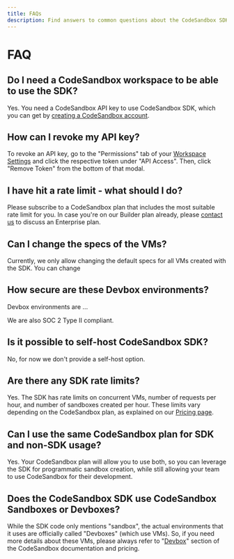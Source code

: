```yaml
---
title: FAQs
description: Find answers to common questions about the CodeSandbox SDK.
---
```



# FAQ

## Do I need a CodeSandbox workspace to be able to use the SDK?

Yes. You need a CodeSandbox API key to use CodeSandbox SDK, which you can get by [creating a CodeSandbox account](https://codesandbox.io/signin).

## How can I revoke my API key?

To revoke an API key, go to the "Permissions" tab of your [Workspace Settings](https://codesandbox.io/t/permissions) and click the respective token under "API Access". Then, click "Remove Token" from the bottom of that modal.

## I have hit a rate limit - what should I do?

Please subscribe to a CodeSandbox plan that includes the most suitable rate limit for you. In case you're on our Builder plan already, please [contact us](https://webforms.pipedrive.com/f/72gS7iXoP8qjL8Ku9HZQcN5UKpUpZkgKRCjhbqREjCOYyBgzrCKCr7Mys5AyczOHBN) to discuss an Enterprise plan.

## Can I change the specs of the VMs?

Currently, we only allow changing the default specs for all VMs created with the SDK. You can change

## How secure are these Devbox environments?

Devbox environments are ...

We are also SOC 2 Type II compliant.

## Is it possible to self-host CodeSandbox SDK?

No, for now we don't provide a self-host option.

## Are there any SDK rate limits?

Yes. The SDK has rate limits on concurrent VMs, number of requests per hour, and number of sandboxes created per hour. These limits vary depending on the CodeSandbox plan, as explained on our [Pricing page](https://codesandbox.io/pricing).

## Can I use the same CodeSandbox plan for SDK and non-SDK usage?

Yes. Your CodeSandbox plan will allow you to use both, so you can leverage the SDK for programmatic sandbox creation, while still allowing your team to use CodeSandbox for their development.

## Does the CodeSandbox SDK use CodeSandbox Sandboxes or Devboxes?

While the SDK code only mentions "sandbox", the actual environments that it uses are officially called "Devboxes" (which use VMs). So, if you need more details about these VMs, please always refer to "[Devbox](/learn/devboxes/overview)" section of the CodeSandbox documentation and pricing.
